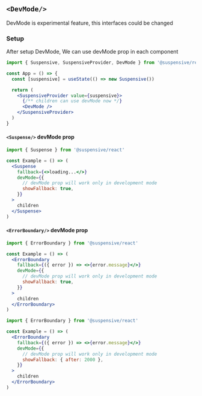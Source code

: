 
## `<DevMode/>`

<Callout type="warning">

DevMode is experimental feature, this interfaces could be changed

</Callout>

### Setup

After setup DevMode, We can use devMode prop in each component

```jsx /DevMode/
import { Suspensive, SuspensiveProvider, DevMode } from '@suspensive/react'

const App = () => {
  const [suspensive] = useState(() => new Suspensive())

  return (
    <SuspensiveProvider value={suspensive}>
      {/** children can use devMode now */}
      <DevMode />
    </SuspensiveProvider>
  )
}
```

#### `<Suspense/>` devMode prop

```jsx /devMode/
import { Suspense } from '@suspensive/react'

const Example = () => (
  <Suspense
    fallback={<>loading...</>}
    devMode={{
      // devMode prop will work only in development mode
      showFallback: true,
    }}
  >
    children
  </Suspense>
)
```

#### `<ErrorBoundary/>` devMode prop

```jsx /devMode/
import { ErrorBoundary } from '@suspensive/react'

const Example = () => (
  <ErrorBoundary
    fallback={({ error }) => <>{error.message}</>}
    devMode={{
      // devMode prop will work only in development mode
      showFallback: true,
    }}
  >
    children
  </ErrorBoundary>
)
```

```jsx /devMode/
import { ErrorBoundary } from '@suspensive/react'

const Example = () => (
  <ErrorBoundary
    fallback={({ error }) => <>{error.message}</>}
    devMode={{
      // devMode prop will work only in development mode
      showFallback: { after: 2000 },
    }}
  >
    children
  </ErrorBoundary>
)
```
